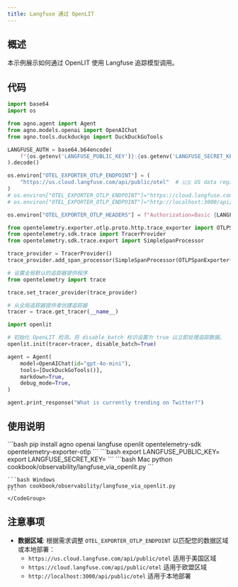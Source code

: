 ```yaml
---
title: Langfuse 通过 OpenLIT
---
```

## 概述

本示例展示如何通过 OpenLIT 使用 Langfuse 追踪模型调用。

## 代码

```python
import base64
import os

from agno.agent import Agent
from agno.models.openai import OpenAIChat
from agno.tools.duckduckgo import DuckDuckGoTools

LANGFUSE_AUTH = base64.b64encode(
    f"{os.getenv('LANGFUSE_PUBLIC_KEY')}:{os.getenv('LANGFUSE_SECRET_KEY')}".encode()
).decode()

os.environ["OTEL_EXPORTER_OTLP_ENDPOINT"] = (
    "https://us.cloud.langfuse.com/api/public/otel"  # 🇺🇸 US data region
)
# os.environ["OTEL_EXPORTER_OTLP_ENDPOINT"]="https://cloud.langfuse.com/api/public/otel" # 🇪🇺 欧盟数据区域
# os.environ["OTEL_EXPORTER_OTLP_ENDPOINT"]="http://localhost:3000/api/public/otel" # 🏠 本地部署 (>= v3.22.0)

os.environ["OTEL_EXPORTER_OTLP_HEADERS"] = f"Authorization=Basic {LANGFUSE_AUTH}"

from opentelemetry.exporter.otlp.proto.http.trace_exporter import OTLPSpanExporter
from opentelemetry.sdk.trace import TracerProvider
from opentelemetry.sdk.trace.export import SimpleSpanProcessor

trace_provider = TracerProvider()
trace_provider.add_span_processor(SimpleSpanProcessor(OTLPSpanExporter()))

# 设置全局默认的追踪器提供程序
from opentelemetry import trace

trace.set_tracer_provider(trace_provider)

# 从全局追踪器提供者创建追踪器
tracer = trace.get_tracer(__name__)

import openlit

# 初始化 OpenLIT 检测。将 disable_batch 标识设置为 true 以立即处理追踪数据。
openlit.init(tracer=tracer, disable_batch=True)

agent = Agent(
    model=OpenAIChat(id="gpt-4o-mini"),
    tools=[DuckDuckGoTools()],
    markdown=True,
    debug_mode=True,
)

agent.print_response("What is currently trending on Twitter?")
```

## 使用说明

<Steps>
  <Step title="安装依赖项">
    ```bash
    pip install agno openai langfuse openlit opentelemetry-sdk opentelemetry-exporter-otlp
    ```
  </Step>

  <Step title="设置环境变量">
    ```bash
    export LANGFUSE_PUBLIC_KEY=<your-public-key>
    export LANGFUSE_SECRET_KEY=<your-secret-key>
    ```
  </Step>

  <Step title="运行智能体">
    <CodeGroup>
    ```bash Mac
    python cookbook/observability/langfuse_via_openlit.py
    ```

    ```bash Windows
    python cookbook/observability/langfuse_via_openlit.py
    ```
    </CodeGroup>
  </Step>
</Steps>

## 注意事项

- **数据区域**: 根据需求调整 `OTEL_EXPORTER_OTLP_ENDPOINT` 以匹配您的数据区域或本地部署：
  - `https://us.cloud.langfuse.com/api/public/otel` 适用于美国区域
  - `https://cloud.langfuse.com/api/public/otel` 适用于欧盟区域
  - `http://localhost:3000/api/public/otel` 适用于本地部署